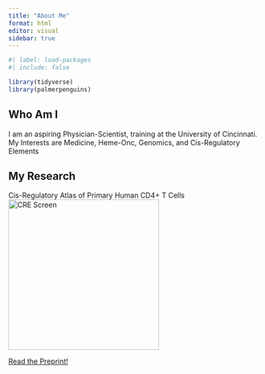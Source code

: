 ```yaml
---
title: "About Me"
format: html
editor: visual
sidebar: true
---
```


```r
#| label: load-packages
#| include: false

library(tidyverse)
library(palmerpenguins)
```

## Who Am I

I am an aspiring Physician-Scientist, training at the University of Cincinnati. 
My Interests are Medicine, Heme-Onc, Genomics, and Cis-Regulatory Elements

## My Research

Cis-Regulatory Atlas of Primary Human CD4+ T Cells
![CRE Screen](Fig1.png){width=300}

[Read the Preprint!](https://www.biorxiv.org/content/10.1101/2022.12.09.519788v1)
